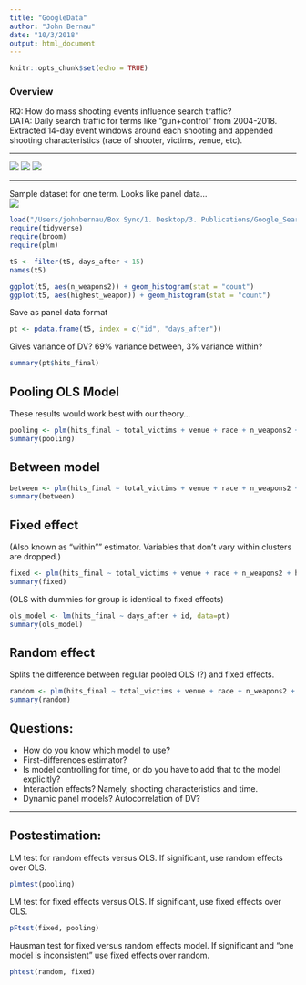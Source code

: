 ```yaml
---
title: "GoogleData"
author: "John Bernau"
date: "10/3/2018"
output: html_document
---
```


```r
knitr::opts_chunk$set(echo = TRUE)
```

### Overview  
RQ: How do mass shooting events influence search traffic?  
DATA: Daily search traffic for terms like "gun+control" from 2004-2018. Extracted 14-day event windows around each shooting and appended shooting characteristics (race of shooter, victims, venue, etc).    

___  

<img src = "/private/sample2.jpg">
<img src = "/private/gt_race.jpg">
<img src = "/private/gt_state.jpg">

___  

Sample dataset for one term. Looks like panel data...  
<img src = "/private/sample.png">

```r
load("/Users/johnbernau/Box Sync/1. Desktop/3. Publications/Google_Search_Data/Analysis/9.19.18 session/gc_cleaned.RData")
require(tidyverse)
require(broom)
require(plm)
```


```r
t5 <- filter(t5, days_after < 15)
names(t5)
```


```r
ggplot(t5, aes(n_weapons2)) + geom_histogram(stat = "count")
ggplot(t5, aes(highest_weapon)) + geom_histogram(stat = "count")
```


Save as panel data format
```r
pt <- pdata.frame(t5, index = c("id", "days_after"))
```



Gives variance of DV? 69% variance between, 3% variance within?
```r
summary(pt$hits_final)
```


## Pooling OLS Model
These results would work best with our theory...  
```r
pooling <- plm(hits_final ~ total_victims + venue + race + n_weapons2 + highest_weapon + days_after, data=pt, model= "pooling")
summary(pooling)
```


## Between model
```r
between <- plm(hits_final ~ total_victims + venue + race + n_weapons2 + highest_weapon + days_after, data=pt, model= "between")
summary(between)
```


## Fixed effect  
(Also known as "within"" estimator. Variables that don't vary within clusters are dropped.)  
```r
fixed <- plm(hits_final ~ total_victims + venue + race + n_weapons2 + highest_weapon + days_after, data=pt, model= "within")
summary(fixed)
```


(OLS with dummies for group is identical to fixed effects)
```r
ols_model <- lm(hits_final ~ days_after + id, data=pt)
summary(ols_model)
```


## Random effect 
Splits the difference between regular pooled OLS (?) and fixed effects.  
```r
random <- plm(hits_final ~ total_victims + venue + race + n_weapons2 + highest_weapon + days_after, data = pt, model = "random")
summary(random)
```

## Questions:  
* How do you know which model to use?  
* First-differences estimator?  
* Is model controlling for time, or do you have to add that to the model explicitly?  
* Interaction effects? Namely, shooting characteristics and time.
* Dynamic panel models? Autocorrelation of DV?  

___  

## Postestimation:  
LM test for random effects versus OLS. If significant, use random effects over OLS. 
```r
plmtest(pooling)
```


LM test for fixed effects versus OLS. If significant, use fixed effects over OLS. 
```r
pFtest(fixed, pooling)
```


Hausman test for fixed versus random effects model. If significant and "one model is inconsistent" use fixed effects over random. 
```r
phtest(random, fixed)
```



